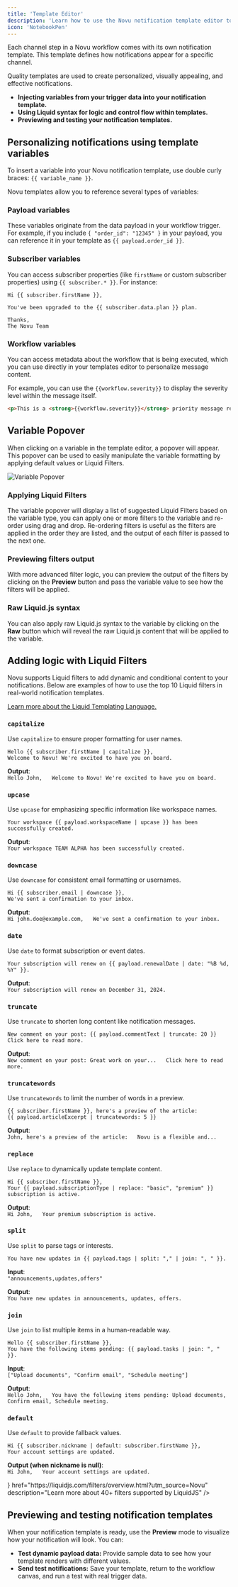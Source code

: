 ```yaml
---
title: 'Template Editor'
description: 'Learn how to use the Novu notification template editor to design notifications'
icon: 'NotebookPen'
---
```



Each channel step in a Novu workflow comes with its own notification template. This template defines how notifications appear for a specific channel.

Quality templates are used to create personalized, visually appealing, and effective notifications.

- **Injecting variables from your trigger data into your notification template.**
- **Using Liquid syntax for logic and control flow within templates.**
- **Previewing and testing your notification templates.**

## Personalizing notifications using template variables

To insert a variable into your Novu notification template, use double curly braces: `{{ variable_name }}`.

Novu templates allow you to reference several types of variables:

### Payload variables

These variables originate from the data payload in your workflow trigger.
For example, if you include `{ "order_id": "12345" }` in your payload, you can reference it in your template as `{{ payload.order_id }}`.

### Subscriber variables

You can access subscriber properties (like `firstName` or custom subscriber properties) using `{{ subscriber.* }}`. For instance:

```liquid
Hi {{ subscriber.firstName }},

You've been upgraded to the {{ subscriber.data.plan }} plan.

Thanks,
The Novu Team
```

### Workflow variables

You can access metadata about the workflow that is being executed, which you can use directly in your templates editor to personalize message content.

For example, you can use the `{{workflow.severity}}` to display the severity level within the message itself.

```html
<p>This is a <strong>{{workflow.severity}}</strong> priority message regarding your account.</p>
```

## Variable Popover

When clicking on a variable in the template editor, a popover will appear. This popover can be used to easily manipulate the variable formatting by applying default values or Liquid Filters.

<img src="/images/variable-popover.png" alt="Variable Popover" />

### Applying Liquid Filters

The variable popover will display a list of suggested Liquid Filters based on the variable type, you can apply one or more filters to the variable and re-order using drag and drop.
Re-ordering filters is useful as the filters are applied in the order they are listed, and the output of each filter is passed to the next one.

### Previewing filters output

With more advanced filter logic, you can preview the output of the filters by clicking on the **Preview** button and pass the variable value to see how the filters will be applied.

### Raw Liquid.js syntax

You can also apply raw Liquid.js syntax to the variable by clicking on the **Raw** button which will reveal the raw Liquid.js content that will be applied to the variable.

## Adding logic with Liquid Filters

Novu supports Liquid filters to add dynamic and conditional content to your notifications. Below are examples of how to use the top 10 Liquid filters in real-world notification templates.

<a href="https://shopify.github.io/liquid/" target="_blank">
  Learn more about the Liquid Templating Language.
</a>

### `capitalize`

Use `capitalize` to ensure proper formatting for user names.

```liquid
Hello {{ subscriber.firstName | capitalize }},
Welcome to Novu! We're excited to have you on board.
```

**Output**:  
`Hello John,  
Welcome to Novu! We're excited to have you on board.`

### `upcase`

Use `upcase` for emphasizing specific information like workspace names.

```liquid
Your workspace {{ payload.workspaceName | upcase }} has been successfully created.
```

**Output**:  
`Your workspace TEAM ALPHA has been successfully created.`

### `downcase`

Use `downcase` for consistent email formatting or usernames.

```liquid
Hi {{ subscriber.email | downcase }},
We've sent a confirmation to your inbox.
```

**Output**:  
`Hi john.doe@example.com,  
We've sent a confirmation to your inbox.`

### `date`

Use `date` to format subscription or event dates.

```liquid
Your subscription will renew on {{ payload.renewalDate | date: "%B %d, %Y" }}.
```

**Output**:  
`Your subscription will renew on December 31, 2024.`

### `truncate`

Use `truncate` to shorten long content like notification messages.

```liquid
New comment on your post: {{ payload.commentText | truncate: 20 }}
Click here to read more.
```

**Output**:  
`New comment on your post: Great work on your...  
Click here to read more.`

### `truncatewords`

Use `truncatewords` to limit the number of words in a preview.

```liquid
{{ subscriber.firstName }}, here's a preview of the article:
{{ payload.articleExcerpt | truncatewords: 5 }}
```

**Output**:  
`John, here's a preview of the article:  
Novu is a flexible and...`

### `replace`

Use `replace` to dynamically update template content.

```liquid
Hi {{ subscriber.firstName }},
Your {{ payload.subscriptionType | replace: "basic", "premium" }} subscription is active.
```

**Output**:  
`Hi John,  
Your premium subscription is active.`

### `split`

Use `split` to parse tags or interests.

```liquid
You have new updates in {{ payload.tags | split: "," | join: ", " }}.
```

**Input**:  
`"announcements,updates,offers"`

**Output**:  
`You have new updates in announcements, updates, offers.`

### `join`

Use `join` to list multiple items in a human-readable way.

```liquid
Hello {{ subscriber.firstName }},
You have the following items pending: {{ payload.tasks | join: ", " }}.
```

**Input**:  
`["Upload documents", "Confirm email", "Schedule meeting"]`

**Output**:  
`Hello John,  
You have the following items pending: Upload documents, Confirm email, Schedule meeting.`

### `default`

Use `default` to provide fallback values.

```liquid
Hi {{ subscriber.nickname | default: subscriber.firstName }},
Your account settings are updated.
```

**Output (when nickname is null)**:  
`Hi John,  
Your account settings are updated.`

<Cards>
  <Card
    title="Liquid Filters"
    icon={<FilterIcon className="h-4 w-4" />}
    href="https://liquidjs.com/filters/overview.html?utm_source=Novu"
    description="Learn more about 40+ filters supported by LiquidJS"
  />
</Cards>


## Previewing and testing notification templates

When your notification template is ready, use the **Preview** mode to visualize how your notification will look. You can:

- **Test dynamic payload data:** Provide sample data to see how your template renders with different values.
- **Send test notifications:** Save your template, return to the workflow canvas, and run a test with real trigger data.
